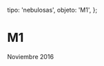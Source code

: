 
  tipo: 'nebulosas',
  objeto: 'M1',
};

# M1

<Imagen
  src="registro/m1_20161101_1_m1_20161111_i88.jpg"
  fecha="20161101"
/>

 Noviembre 2016